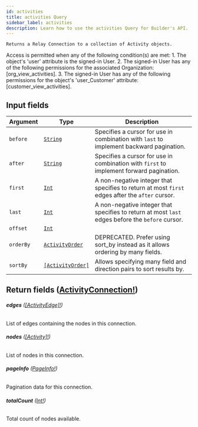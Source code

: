 ```yaml
---
id: activities
title: activities Query
sidebar_label: activities
description: Learn how to use the activities Query for Builder's API.
---
```


    Returns a Relay Connection to a collection of Activity objects.

Access is permitted when any of the following condition(s) are met: 1. The object's 'user' attribute is the signed-in User. 2. The signed-in User has any of the following permissions for the associated Organization: [org_view_activities]. 3. The signed-in User has any of the following permissions for the object's 'user_Customer' attribute: [customer_view_activities].

## Input fields

| Argument  | Type                                                           | Description                                                                                      |
| --------- | -------------------------------------------------------------- | ------------------------------------------------------------------------------------------------ |
| `before`  | [`String`](/self-managed/composer/builder/api/schema/scalar/String.mdx)                       | Specifies a cursor for use in combination with `last` to implement backward pagination.          |
| `after`   | [`String`](/self-managed/composer/builder/api/schema/scalar/String.mdx)                       | Specifies a cursor for use in combination with `first` to implement forward pagination.          |
| `first`   | [`Int`](/self-managed/composer/builder/api/schema/scalar/Int.mdx)                             | A non-negative integer that specifies to return at most `first` edges after the `after` cursor.  |
| `last`    | [`Int`](/self-managed/composer/builder/api/schema/scalar/Int.mdx)                             | A non-negative integer that specifies to return at most `last` edges before the `before` cursor. |
| `offset`  | [`Int`](/self-managed/composer/builder/api/schema/scalar/Int.mdx)                             |                                                                                                  |
| `orderBy` | [`ActivityOrder`](/self-managed/composer/builder/api/schema/input_object/ActivityOrder.mdx)   | DEPRECATED. Prefer using sort_by instead as it allows ordering by many fields.                   |
| `sortBy`  | [`[ActivityOrder]`](/self-managed/composer/builder/api/schema/input_object/ActivityOrder.mdx) | Allows specifying many field and direction pairs to sort results by.                             |

## Return fields ([ActivityConnection!](/self-managed/composer/builder/api/schema/object/ActivityConnection.mdx))

###### <b>edges</b> ([[ActivityEdge]!](/self-managed/composer/builder/api/schema/object/ActivityEdge.mdx))

List of edges containing the nodes in this connection.

###### <b>nodes</b> ([[Activity]!](/self-managed/composer/builder/api/schema/object/Activity.mdx))

List of nodes in this connection.

###### <b>pageInfo</b> ([PageInfo!](/self-managed/composer/builder/api/schema/object/PageInfo.mdx))

Pagination data for this connection.

###### <b>totalCount</b> ([Int!](/self-managed/composer/builder/api/schema/scalar/Int.mdx))

Total count of nodes available.
